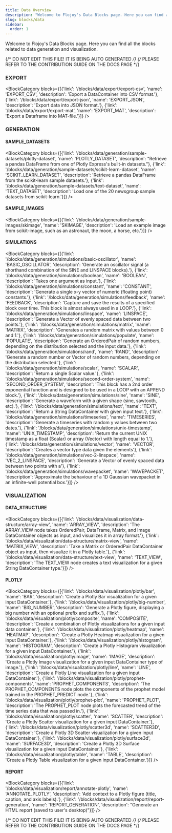 ```yaml
---
title: Data Overview
description: "Welcome to Flojoy's Data Blocks page. Here you can find all the blocks related to data generation and visualization."
slug: blocks/data
sidebar:
  order: 1
---
```


Welcome to Flojoy's Data Blocks page.
Here you can find all the blocks related to data generation and visualization.

{/* DO NOT EDIT THIS FILE! IT IS BEING AUTO GENERATED */}
{/* PLEASE REFER TO THE CONTRIBUTION GUIDE ON THE DOCS PAGE */}


### EXPORT
<BlockCategory blocks={[{'link': '/blocks/data/export/export-csv', 'name': 'EXPORT_CSV', 'description': 'Export a DataContainer into CSV format.'}, {'link': '/blocks/data/export/export-json', 'name': 'EXPORT_JSON', 'description': 'Export data into JSON format.'}, {'link': '/blocks/data/export/export-mat', 'name': 'EXPORT_MAT', 'description': 'Export a Dataframe into MAT-file.'}]} />

### GENERATION
#### SAMPLE_DATASETS
<BlockCategory blocks={[{'link': '/blocks/data/generation/sample-datasets/plotly-dataset', 'name': 'PLOTLY_DATASET', 'description': "Retrieve a pandas DataFrame from one of Plotly Express's built-in datasets."}, {'link': '/blocks/data/generation/sample-datasets/scikit-learn-dataset', 'name': 'SCIKIT_LEARN_DATASET', 'description': 'Retrieve a pandas DataFrame from the scikit-learn sample datasets.'}, {'link': '/blocks/data/generation/sample-datasets/text-dataset', 'name': 'TEXT_DATASET', 'description': 'Load one of the 20 newsgroup sample datasets from scikit-learn.'}]} />

#### SAMPLE_IMAGES
<BlockCategory blocks={[{'link': '/blocks/data/generation/sample-images/skimage', 'name': 'SKIMAGE', 'description': 'Load an example image from scikit-image, such as an astronaut, the moon, a horse, etc.'}]} />

#### SIMULATIONS
<BlockCategory blocks={[{'link': '/blocks/data/generation/simulations/basic-oscillator', 'name': 'BASIC_OSCILLATOR', 'description': 'Generate an oscillator signal (a shorthand combination of the SINE and LINSPACE blocks).'}, {'link': '/blocks/data/generation/simulations/boolean', 'name': 'BOOLEAN', 'description': 'Takes one argument as input.'}, {'link': '/blocks/data/generation/simulations/constant', 'name': 'CONSTANT', 'description': 'Generate a single x-y vector of numeric (floating point) constants.'}, {'link': '/blocks/data/generation/simulations/feedback', 'name': 'FEEDBACK', 'description': 'Capture and save the results of a specified block over time. This block is almost always used in a LOOP.'}, {'link': '/blocks/data/generation/simulations/linspace', 'name': 'LINSPACE', 'description': 'Generate a Vector of evenly spaced data between two points.'}, {'link': '/blocks/data/generation/simulations/matrix', 'name': 'MATRIX', 'description': 'Generates a random matrix with values between 0 and 1.'}, {'link': '/blocks/data/generation/simulations/populate', 'name': 'POPULATE', 'description': 'Generate an OrderedPair of random numbers, depending on the distribution selected and the input data.'}, {'link': '/blocks/data/generation/simulations/rand', 'name': 'RAND', 'description': 'Generate a random number or Vector of random numbers, depending on the distribution selected.'}, {'link': '/blocks/data/generation/simulations/scalar', 'name': 'SCALAR', 'description': 'Return a single Scalar value.'}, {'link': '/blocks/data/generation/simulations/second-order-system', 'name': 'SECOND_ORDER_SYSTEM', 'description': 'This block has a 2nd order exponential function and is designed to be used in a LOOP with an APPEND block.'}, {'link': '/blocks/data/generation/simulations/sine', 'name': 'SINE', 'description': 'Generate a waveform with a given shape (sine, sawtooth, etc).'}, {'link': '/blocks/data/generation/simulations/text', 'name': 'TEXT', 'description': 'Return a String DataContainer with given input text.'}, {'link': '/blocks/data/generation/simulations/timeseries', 'name': 'TIMESERIES', 'description': 'Generate a timeseries with random y values between two dates.'}, {'link': '/blocks/data/generation/simulations/unix-timestamp', 'name': 'UNIX_TIMESTAMP', 'description': 'Return the current UNIX timestamp as a float (Scalar) or array (Vector) with length equal to 1.'}, {'link': '/blocks/data/generation/simulations/vector', 'name': 'VECTOR', 'description': 'Creates a vector type data given the elements'}, {'link': '/blocks/data/generation/simulations/vec-2-linspace', 'name': 'VEC_2_LINSPACE', 'description': 'Generate a Vector of evenly spaced data between two points with a'}, {'link': '/blocks/data/generation/simulations/wavepacket', 'name': 'WAVEPACKET', 'description': 'Approximate the behaviour of a 1D Gaussian wavepacket in an infinite-well potential box.'}]} />


### VISUALIZATION
#### DATA_STRUCTURE
<BlockCategory blocks={[{'link': '/blocks/data/visualization/data-structure/array-view', 'name': 'ARRAY_VIEW', 'description': 'The ARRAY_VIEW node takes OrderedPair, DataFrame, Matrix, and Image DataContainer objects as input, and visualizes it in array format.'}, {'link': '/blocks/data/visualization/data-structure/matrix-view', 'name': 'MATRIX_VIEW', 'description': 'Take a Matrix or OrderedPair DataContainer object as input, then visualize it in a Plotly table.'}, {'link': '/blocks/data/visualization/data-structure/text-view', 'name': 'TEXT_VIEW', 'description': 'The TEXT_VIEW node creates a text visualization for a given String DataContainer type.'}]} />

#### PLOTLY
<BlockCategory blocks={[{'link': '/blocks/data/visualization/plotly/bar', 'name': 'BAR', 'description': 'Create a Plotly Bar visualization for a given input DataContainer.'}, {'link': '/blocks/data/visualization/plotly/big-number', 'name': 'BIG_NUMBER', 'description': 'Generate a Plotly figure, displaying a big number with an optional prefix and suffix.'}, {'link': '/blocks/data/visualization/plotly/composite', 'name': 'COMPOSITE', 'description': 'Create a combination of Plotly visualizations for a given input data container.'}, {'link': '/blocks/data/visualization/plotly/heatmap', 'name': 'HEATMAP', 'description': 'Create a Plotly Heatmap visualization for a given input DataContainer.'}, {'link': '/blocks/data/visualization/plotly/histogram', 'name': 'HISTOGRAM', 'description': 'Create a Plotly Histogram visualization for a given input DataContainer.'}, {'link': '/blocks/data/visualization/plotly/image', 'name': 'IMAGE', 'description': 'Create a Plotly Image visualization for a given input DataContainer type of image.'}, {'link': '/blocks/data/visualization/plotly/line', 'name': 'LINE', 'description': 'Create a Plotly Line visualization for a given input DataContainer.'}, {'link': '/blocks/data/visualization/plotly/prophet-components', 'name': 'PROPHET_COMPONENTS', 'description': 'The PROPHET_COMPONENTS node plots the components of the prophet model trained in the PROPHET_PREDICT node.'}, {'link': '/blocks/data/visualization/plotly/prophet-plot', 'name': 'PROPHET_PLOT', 'description': 'The PROPHET_PLOT node plots the forecasted trend of the time series data that was passed in.'}, {'link': '/blocks/data/visualization/plotly/scatter', 'name': 'SCATTER', 'description': 'Create a Plotly Scatter visualization for a given input DataContainer.'}, {'link': '/blocks/data/visualization/plotly/scatter3d', 'name': 'SCATTER3D', 'description': 'Create a Plotly 3D Scatter visualization for a given input DataContainer.'}, {'link': '/blocks/data/visualization/plotly/surface3d', 'name': 'SURFACE3D', 'description': 'Create a Plotly 3D Surface visualization for a given input DataContainer.'}, {'link': '/blocks/data/visualization/plotly/table', 'name': 'TABLE', 'description': 'Create a Plotly Table visualization for a given input DataContainer.'}]} />

#### REPORT
<BlockCategory blocks={[{'link': '/blocks/data/visualization/report/annotate-plotly', 'name': 'ANNOTATE_PLOTLY', 'description': 'Add context to a Plotly figure (title, caption, and axis labels).'}, {'link': '/blocks/data/visualization/report/report-generation', 'name': 'REPORT_GENERATION', 'description': "Generate an HTML report (saved to user's desktop)"}]} />


{/* DO NOT EDIT THIS FILE! IT IS BEING AUTO GENERATED */}
{/* PLEASE REFER TO THE CONTRIBUTION GUIDE ON THE DOCS PAGE */}
